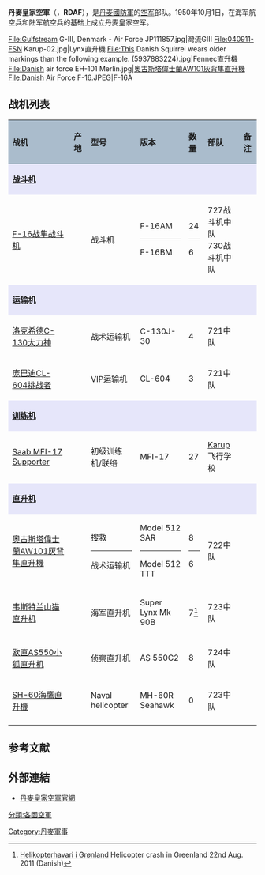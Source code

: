 {{Infobox military unit
|unit_name= '''丹麥皇家空軍'''<br/>'''''Kongelige Danske Flyvevåbnet'''''
|image= [[File:Royal_Danish_Air_Force_wings.svg|230px]]
|caption= Logo of "Kongelige Danske Flyvevåbnet"
|start_date= 1950年10月1日
|country= {{DEN}}<br>{{GRL}}<br>{{FRO}}
|{{flagicon|Greenland}} [[格陵蘭|格陵蘭]]
|{{flagicon|Faroe Islands}} [[法羅群島|法羅群島]]
|allegiance=
|type= [[空軍|空軍]]
|role= 國土防空和空中優勢
|size= 3,476名人員+ 100義務役士兵<ref>[http://forsvaret.dk/FKO/eng/Defence+Agreement/Air+Force/ The Danish Defence Agreement 2005 - 2009 - Air Force, retrieved June 25th 2008] {{webarchive|url=https://web.archive.org/web/20080606170642/http://forsvaret.dk/FKO/eng/Defence+Agreement/Air+Force/ |date=2008-06-06 }}</ref><br/>93架飛機<ref name="af-equip">[http://forsvaret.dk/FKO/eng/Documents/Fakta%20om%20Forsvaret_UK.pdf Danish Defence: ''Arms and equipment of the air force''] {{webarchive|url=https://web.archive.org/web/20110719124416/http://forsvaret.dk/FKO/eng/Documents/Fakta%20om%20Forsvaret_UK.pdf |date=2011-07-19 }}</ref>
|command_structure= [[丹麥國防司令部|丹麥國防司令部]]
|garrison=
|garrison_label=
|equipment= 
|equipment_label= 
|nickname= 
|motto= 
|core values=
|colors= 
|colors_label=
|march=
|mascot= 
|battles=[[Operation_Allied_Force|Operation Allied Force]] (1999)<br/>[[阿富汗戰爭_(2001年)|阿富汗戰爭 (2001年)]]<br/>[[2011年多國武裝干涉利比亞|2011年多國武裝干涉利比亞]] (2011)
|anniversaries= 
|decorations=
|battle_honours=
<!-- Commanders -->
|commander1=General [[Peter_Bartram|Peter Bartram]]<ref>[http://www2.forsvaret.dk/nyheder/overige_nyheder/Pages/NyForsvarschef.aspx Ny Forsvarschef] 20-03-2012 in Danish</ref>
|commander1_label=國防部長
|ceremonial_chief= 
|ceremonial_chief_label= 
|colonel_of_the_regiment= Major General Henrik Røboe Dam
|colonel_of_the_regiment_label= 戰術空軍司令部司令
|notable_commanders=
<!-- Insignia -->
|identification_symbol         = [[File:Roundel_of_Denmark.svg|60px]]
|identification_symbol_label   = [[國籍標誌|國籍標誌]]
|identification_symbol_2       = [[File:Flag_of_Denmark_(state).svg|80px]]
|identification_symbol_2_label = 尾徽
|identification_symbol_3       = 
|identification_symbol_3_label = 
<!-- Aircraft -->
|aircraft_attack= 
|aircraft_bomber= 
|aircraft_electronic= 
|aircraft_fighter= [[F-16戰隼戰鬥機|F-16戰隼戰鬥機]]
|aircraft_helicopter_multirole= [[Westland_Lynx|Westland Super Lynx Mk 90B]]
|aircraft_helicopter_observation= [[Eurocopter_Fennec|Eurocopter AS 550 Fennec]]
|aircraft_helicopter_utility= [[奧古斯塔偉士蘭AW101灰背隼直升機|奧古斯塔偉士蘭AW101灰背隼直升機]]
|aircraft_interceptor= 
|aircraft_recon= 
|aircraft_patrol= [[Bombardier_Challenger_600|Bombardier CL-604 Challenger]]
|aircraft_trainer= [[Saab_Safari|Saab MFI-17 Supporter]]
|aircraft_transport= [[Lockheed_Martin_C-130J_Super_Hercules|Lockheed Martin C-130J Super Hercules]]
}}


'''丹麥皇家空軍'''（{{lang-da|Kongelige Danske Flyvevåbnet}}，'''RDAF'''），是[[丹麦军事|丹麦國防軍]]的[[空军|空军]]部队。1950年10月1日，在海军航空兵和陆军航空兵的基础上成立丹麦皇家空军。
<br>
<gallery>
File:Gulfstream G-III, Denmark - Air Force JP111857.jpg|灣流GIII
File:040911-FSN Karup-02.jpg|Lynx直升機
File:This Danish Squirrel wears older markings than the following example. (5937883224).jpg|Fennec直升機
File:Danish air force EH-101 Merlin.jpg|[[奧古斯塔偉士蘭AW101灰背隼直升機|奧古斯塔偉士蘭AW101灰背隼直升機]]
File:Danish Air Force F-16.JPEG|F-16A
</gallery>

==战机列表==
{| class="wikitable"
|-
! style="text-align: left; background: #aabccc;"|战机
! style="text-align: left; background: #aabccc;"|产地
! style="text-align: left; background: #aabccc;"|型号
! style="text-align: left; background: #aabccc;"|版本
! style="text-align: left; background: #aabccc;"|数量
! style="text-align: left; background: #aabccc;"|部队
! style="text-align: left; background: #aabccc;"|备注
|-----
! style="align: center; background: lavender;" colspan="7" | '''[[战斗机|战斗机]]'''
|-----
| [[F-16战隼战斗机|F-16战隼战斗机]] || {{BEL}}<br>{{USA}} || 战斗机 || F-16AM<hr>F-16BM || 24<hr/>6 || 727战斗机中队<br/>730战斗机中队 || 
|-----
! style="align: center; background: lavender;" colspan="7" | '''运输机'''
|-----
| [[洛克希德·马丁C-130J超级大力神运输机|洛克希德C-130大力神]]|| {{USA}} || 战术运输机 || C-130J-30 || 4 || 721中队 ||
|-
| [[庞巴迪挑战者600运输机|庞巴迪CL-604挑战者]]|| {{CAN}} || VIP运输机 || CL-604 || 3 || 721中队 ||
|-----
! style="align: center; background: lavender;" colspan="7" | '''[[训练机|训练机]]'''
|-----
| [[Saab_Safari|Saab MFI-17 Supporter]]|| {{SWE}} || 初级训练机/联络 || MFI-17 || 27 || [[Karup|Karup]]飞行学校 ||
|-----
! style="align: center; background: lavender;" colspan="7" | '''[[直升机|直升机]]'''
|-----
| [[奧古斯塔偉士蘭AW101灰背隼直升機|奧古斯塔偉士蘭AW101灰背隼直升機]]|| {{UK}}<br>{{ITA}} || [[搜救|搜救]]<hr/>战术运输机 || Model 512 SAR<hr/> Model 512 TTT || 8<hr/>6 ||  722中队 ||
|-
| [[韦斯特兰山猫直升机|韦斯特兰山猫直升机]] || {{UK}} || 海军直升机 || Super Lynx Mk 90B || 7<ref>[http://forsvaret.dk/FTK/Nyt%20og%20Presse/Pages/HelikopterhavariiGroenland.aspx Helikopterhavari i Grønland] {{webarchive|url=https://web.archive.org/web/20131204070036/http://forsvaret.dk/FTK/Nyt%20og%20Presse/Pages/HelikopterhavariiGroenland.aspx |date=2013-12-04 }} Helicopter crash in Greenland 22nd Aug. 2011 (Danish)</ref> || 723中队 || 
|-
| [[欧直AS550小狐直升机|欧直AS550小狐直升机]]||{{FRA}}|| 侦察直升机 || AS 550C2 || 8 || 724中队 || 
|-
| [[SH-60海鷹直升機|SH-60海鷹直升機]] || {{USA}} || Naval helicopter || MH-60R Seahawk || 0 || 723中队 || 
|-
|}

==参考文献==
{{reflist}}

{{歐洲題目|空軍}}
==外部連結==
* [http://forsvaret.dk/FTK/Pages/default.aspx 丹麥皇家空軍官網] {{Wayback|url=http://forsvaret.dk/FTK/Pages/default.aspx |date=20150816003838 }}
[[分類:各國空軍|分類:各國空軍]]
[[Category:丹麥軍事|Category:丹麥軍事]]